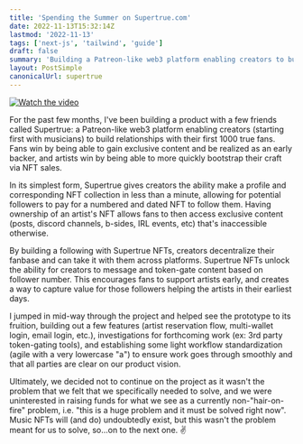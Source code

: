 ```yaml
---
title: 'Spending the Summer on Supertrue.com'
date: 2022-11-13T15:32:14Z
lastmod: '2022-11-13'
tags: ['next-js', 'tailwind', 'guide']
draft: false
summary: 'Building a Patreon-like web3 platform enabling creators to build relationships with their first 1000 true fans'
layout: PostSimple
canonicalUrl: supertrue
---
```


[![Watch the video](https://img.youtube.com/vi/nyT9mKxlNgo/maxresdefault.jpg)](https://youtu.be/nyT9mKxlNgo)

For the past few months, I've been building a product with a few friends called Supertrue: a Patreon-like web3 platform enabling creators (starting first with musicians) to build relationships with their first 1000 true fans. Fans win by being able to gain exclusive content and be realized as an early backer, and artists win by being able to more quickly bootstrap their craft via NFT sales.

In its simplest form, Supertrue gives creators the ability make a profile and corresponding NFT collection in less than a minute, allowing for potential followers to pay for a numbered and dated NFT to follow them. Having ownership of an artist's NFT allows fans to then access exclusive content (posts, discord channels, b-sides, IRL events, etc) that's inaccessible otherwise.

By building a following with Supertrue NFTs, creators decentralize their fanbase and can take it with them across platforms. Supertrue NFTs unlock the ability for creators to message and token-gate content based on follower number. This encourages fans to support artists early, and creates a way to capture value for those followers helping the artists in their earliest days.

I jumped in mid-way through the project and helped see the prototype to its fruition, building out a few features (artist reservation flow, multi-wallet login, email login, etc.), investigations for forthcoming work (ex: 3rd party token-gating tools), and establishing some light workflow standardization (agile with a very lowercase "a") to ensure work goes through smoothly and that all parties are clear on our product vision.

Ultimately, we decided not to continue on the project as it wasn't the problem that we felt that we specifically needed to solve, and we were uninterested in raising funds for what we see as a currently non-"hair-on-fire" problem, i.e. "this is a huge problem and it must be solved right now". Music NFTs will (and do) undoubtedly exist, but this wasn't the problem meant for us to solve, so...on to the next one. ✌️
